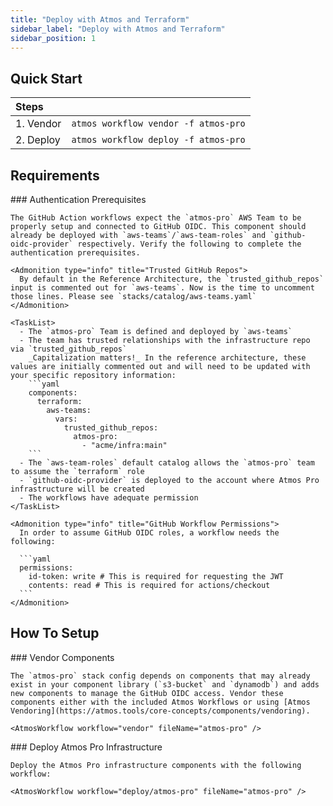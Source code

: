 ```yaml
---
title: "Deploy with Atmos and Terraform"
sidebar_label: "Deploy with Atmos and Terraform"
sidebar_position: 1
---
```


## Quick Start

| Steps     |                                        |
| :-------- | :------------------------------------- |
| 1. Vendor | `atmos workflow vendor -f atmos-pro`   |
| 2. Deploy | `atmos workflow deploy -f atmos-pro` |

## Requirements

<Steps>
  <Step>
    ### <StepNumber/> Authentication Prerequisites

    The GitHub Action workflows expect the `atmos-pro` AWS Team to be properly setup and connected to GitHub OIDC. This component should already be deployed with `aws-teams`/`aws-team-roles` and `github-oidc-provider` respectively. Verify the following to complete the authentication prerequisites.

    <Admonition type="info" title="Trusted GitHub Repos">
      By default in the Reference Architecture, the `trusted_github_repos` input is commented out for `aws-teams`. Now is the time to uncomment those lines. Please see `stacks/catalog/aws-teams.yaml`
    </Admonition>

    <TaskList>
      - The `atmos-pro` Team is defined and deployed by `aws-teams`
      - The team has trusted relationships with the infrastructure repo via `trusted_github_repos`
        _Capitalization matters!_ In the reference architecture, these values are initially commented out and will need to be updated with your specific repository information:
        ```yaml
        components:
          terraform:
            aws-teams:
              vars:
                trusted_github_repos:
                  atmos-pro:
                    - "acme/infra:main"
        ```
      - The `aws-team-roles` default catalog allows the `atmos-pro` team to assume the `terraform` role
      - `github-oidc-provider` is deployed to the account where Atmos Pro infrastructure will be created
      - The workflows have adequate permission
    </TaskList>

    <Admonition type="info" title="GitHub Workflow Permissions">
      In order to assume GitHub OIDC roles, a workflow needs the following:

      ```yaml
      permissions:
        id-token: write # This is required for requesting the JWT
        contents: read # This is required for actions/checkout
      ```
    </Admonition>
  </Step>
</Steps>

## How To Setup

<Steps>
  <Step>
    ### <StepNumber/> Vendor Components

    The `atmos-pro` stack config depends on components that may already exist in your component library (`s3-bucket` and `dynamodb`) and adds new components to manage the GitHub OIDC access. Vendor these components either with the included Atmos Workflows or using [Atmos Vendoring](https://atmos.tools/core-concepts/components/vendoring).

    <AtmosWorkflow workflow="vendor" fileName="atmos-pro" />
  </Step>

  <Step>
    ### <StepNumber/> Deploy Atmos Pro Infrastructure

    Deploy the Atmos Pro infrastructure components with the following workflow:

    <AtmosWorkflow workflow="deploy/atmos-pro" fileName="atmos-pro" />
  </Step>
</Steps>